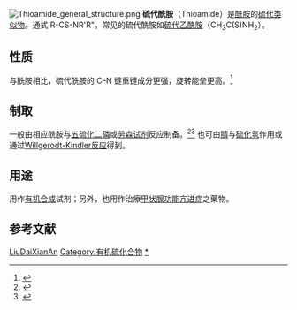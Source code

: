 {{Expand|time=2015-03-26T13:06:45+00:00}}
[[Image:Thioamide_general_structure.png|thumb]]
{{distinguish|硫酰胺}}
'''硫代酰胺'''（Thioamide）是[[酰胺|酰胺]]的[[硫代|硫代]][[类似物|类似物]]。通式 R-CS-NR'R"。常见的硫代酰胺如[[硫代乙酰胺|硫代乙酰胺]]（CH<sub>3</sub>C(S)NH<sub>2</sub>）。

==性质==
与酰胺相比，硫代酰胺的 C–N 键重键成分更强，旋转能垒更高。<ref>{{cite journal en|title=Why Does Thioformamide Have a Larger Rotational Barrier Than Formamide? |author=Kenneth B. Wiberg, Paul R. Rablen |journal=J. Am. Chem. Soc. |year=1995 |volume=117 |issue=8 |pages=2201–2209}}</ref>

==制取==
一般由相应酰胺与[[五硫化二磷|五硫化二磷]]或[[劳森试剂|劳森试剂]]反应制备。<ref>{{OrgSynth | author = R. Gompper, W. Elser | title = 2-Methylmercapto-N-Methyl-Δ2-Pyrroline | collvol = 5 | collvolpages = 780 | year = 1973 | prep = CV5P0780}}</ref><ref>{{OrgSynth | author = George Schwarz | title = 2,4-Dimethylthiazole" Organic Syntheses | collvol = 3 | collvolpages = 332 | year = 1955 | prep = CV3P0332}}</ref> 也可由[[腈|腈]]与[[硫化氢|硫化氢]]作用或通过[[Willgerodt-Kindler反应|Willgerodt-Kindler反应]]得到。

==用途==
用作[[有机合成|有机合成]]试剂；另外，也用作治療[[甲状腺功能亢进症|甲状腺功能亢进症]]之藥物。

==参考文献==
{{reflist}}

{{官能团}}

[[Category:官能团|LiuDaiXianAn]]
[[Category:有机硫化合物|Category:有机硫化合物]]
[[Category:硫代酰胺|*]]